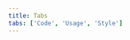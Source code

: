 ```yaml
---
title: Tabs
tabs: ['Code', 'Usage', 'Style']
---
```


<ComponentCode
    name="Tabs"
    component="tabs"
    variation="tabs"
    experimental="true"
    hasReactVersion="true"
    >
</ComponentCode>
<ComponentDocs component="tabs" experimental="true"></ComponentDocs>
